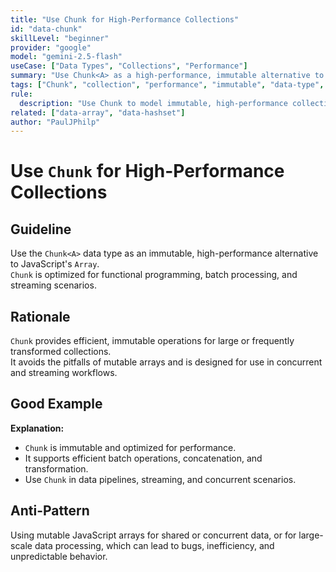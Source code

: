 ```yaml
---
title: "Use Chunk for High-Performance Collections"
id: "data-chunk"
skillLevel: "beginner"
provider: "google"
model: "gemini-2.5-flash"
useCase: ["Data Types", "Collections", "Performance"]
summary: "Use Chunk<A> as a high-performance, immutable alternative to JavaScript's Array, especially for data processing pipelines."
tags: ["Chunk", "collection", "performance", "immutable", "data-type", "effect"]
rule:
  description: "Use Chunk to model immutable, high-performance collections for efficient data processing and transformation."
related: ["data-array", "data-hashset"]
author: "PaulJPhilp"
---
```


# Use `Chunk` for High-Performance Collections

## Guideline

Use the `Chunk<A>` data type as an immutable, high-performance alternative to JavaScript's `Array`.  
`Chunk` is optimized for functional programming, batch processing, and streaming scenarios.

## Rationale

`Chunk` provides efficient, immutable operations for large or frequently transformed collections.  
It avoids the pitfalls of mutable arrays and is designed for use in concurrent and streaming workflows.

## Good Example

<Example path="./src/data-chunk.ts" />

**Explanation:**  
- `Chunk` is immutable and optimized for performance.
- It supports efficient batch operations, concatenation, and transformation.
- Use `Chunk` in data pipelines, streaming, and concurrent scenarios.

## Anti-Pattern

Using mutable JavaScript arrays for shared or concurrent data, or for large-scale data processing, which can lead to bugs, inefficiency, and unpredictable behavior.